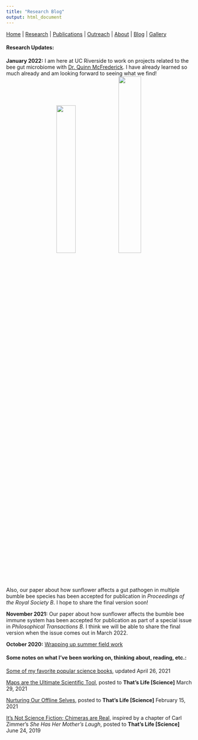 ```yaml
---
title: "Research Blog"
output: html_document
---
```


[Home](index.html)  |  [Research](research.html)  |  [Publications](pubs.html)  |  [Outreach](outreach.html)  |  [About](about.html) | [Blog](blog.html) | [Gallery](gallery.html)

#### Research Updates:

**January 2022:** I am here at UC Riverside to work on projects related to the bee gut microbiome with [Dr. Quinn McFrederick](https://melittology.ucr.edu/). I have already learned so much already and am looking forward to seeing what we find! 
<center> <img src="images/ucr.JPG" width="32%"> <img src="images/riverside_mt.JPG" width="35%"> </center>

Also, our paper about how sunflower affects a gut pathogen in multiple bumble bee species has been accepted for publication in *Proceedings of the Royal Society B*. I hope to share the final version soon! 

**November 2021:** Our paper about how sunflower affects the bumble bee immune system has been accepted for publication as part of a special issue in *Philosophical Transactions B*. I think we will be able to share the final version when the issue comes out in March 2022. 

**October 2020:** [Wrapping up summer field work](blog_1.html)

#### Some notes on what I've been working on, thinking about, reading, etc.:

[Some of my favorite popular science books](blog_2.html),
updated April 26, 2021

[Maps are the Ultimate Scientific Tool](http://thatslifesci.com/2021-03-29-maps-are-the-ultimate-scientific-tool-afowler/), posted to **That's Life [Science]** March 29, 2021

[Nurturing Our Offline Selves](http://thatslifesci.com/2021-02-15-Offline-Self-AFowler/),
posted to **That's Life [Science]** February 15, 2021

[It's Not Science Fiction; Chimeras are Real](http://thatslifesci.com/2019-06-24-Chimeras-Are-Real-AFowler/),
inspired by a chapter of Carl Zimmer's *She Has Her Mother's Laugh*, posted to **That's Life [Science]** June 24, 2019

